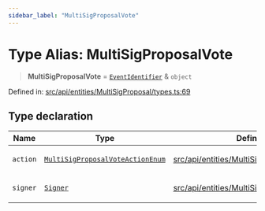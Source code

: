 ```yaml
---
sidebar_label: "MultiSigProposalVote"
---
```


# Type Alias: MultiSigProposalVote

> **MultiSigProposalVote** = [`EventIdentifier`](../../../../client/types/interfaces/EventIdentifier.mdx) & `object`

Defined in: [src/api/entities/MultiSigProposal/types.ts:69](https://github.com/PolymeshAssociation/polymesh-sdk/blob/bee6a2fe7a8ce5db42a6982e793782182cde2153/src/api/entities/MultiSigProposal/types.ts#L69)

## Type declaration

<table>
<thead>
<tr>
<th>Name</th>
<th>Type</th>
<th>Defined in</th>
</tr>
</thead>
<tbody>
<tr>
<td>

`action`

</td>
<td>

[`MultiSigProposalVoteActionEnum`](../../../../../types/enumerations/MultiSigProposalVoteActionEnum.mdx)

</td>
<td>

[src/api/entities/MultiSigProposal/types.ts:71](https://github.com/PolymeshAssociation/polymesh-sdk/blob/bee6a2fe7a8ce5db42a6982e793782182cde2153/src/api/entities/MultiSigProposal/types.ts#L71)

</td>
</tr>
<tr>
<td>

`signer`

</td>
<td>

[`Signer`](../../../types/type-aliases/Signer.mdx)

</td>
<td>

[src/api/entities/MultiSigProposal/types.ts:70](https://github.com/PolymeshAssociation/polymesh-sdk/blob/bee6a2fe7a8ce5db42a6982e793782182cde2153/src/api/entities/MultiSigProposal/types.ts#L70)

</td>
</tr>
</tbody>
</table>
